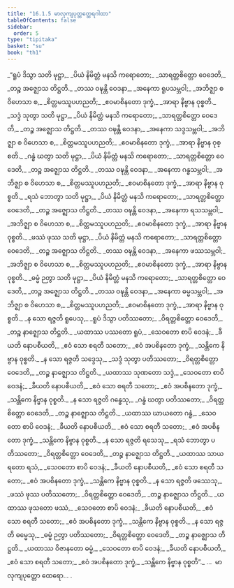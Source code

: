 ```yaml
---
title: "16.1.5 မာလုကျပုတ္တတ္ထေရဂါထာ"
tableOfContents: false
sidebar:
  order: 5
type: "tipitaka"
basket: "su"
book: "th1"
---
```



<DynamicBreadcrumb />

<Division number="794" book="th1" e="ch" v="19" p="328">

<Paragraph number="1134" type="verses" book="th1">
_“ရူပံ ဒိသွာ သတိ မုဋ္ဌာ,_  
_ပိယံ နိမိတ္တံ မနသိ ကရောတော;_  
_သာရတ္တစိတ္တော ဝေဒေတိ,_  
_တဉ္စ အဇ္ဈောသ တိဋ္ဌတိ._  

</Paragraph>

</Division>
<Division number="795" book="th1" e="ch" v="19" p="328">

<Paragraph number="1135" type="verses" book="th1">
_တဿ ဝဍ္ဎန္တိ ဝေဒနာ,_  
_အနေကာ ရူပသမ္ဘဝါ;_  
_အဘိဇ္ဈာ စ ဝိဟေသာ စ,_  
_စိတ္တမဿူပဟညတိ;_  
_ဧဝမာစိနတော ဒုက္ခံ,_  
_အာရာ နိဗ္ဗာန ဝုစ္စတိ._  

</Paragraph>

</Division>
<Division number="796" book="th1" e="ch" v="19" p="328">

<Paragraph number="1136" type="verses" book="th1">
_သဒ္ဒံ သုတွာ သတိ မုဋ္ဌာ,_  
_ပိယံ နိမိတ္တံ မနသိ ကရောတော;_  
_သာရတ္တစိတ္တော ဝေဒေတိ,_  
_တဉ္စ အဇ္ဈောသ တိဋ္ဌတိ._  

</Paragraph>

</Division>
<Division number="797" book="th1" e="ch" v="19" p="328">

<Paragraph number="1137" type="verses" book="th1">
_တဿ ဝဍ္ဎန္တိ ဝေဒနာ,_  
_အနေကာ သဒ္ဒသမ္ဘဝါ;_  
_အဘိဇ္ဈာ စ ဝိဟေသာ စ,_  
_စိတ္တမဿူပဟညတိ;_  
_ဧဝမာစိနတော ဒုက္ခံ,_  
_အာရာ နိဗ္ဗာန ဝုစ္စတိ._  

</Paragraph>

</Division>
<Division number="798" book="th1" e="ch" v="19" p="328">

<Paragraph number="1138" type="verses" book="th1">
_ဂန္ဓံ ဃတွာ သတိ မုဋ္ဌာ,_  
_ပိယံ နိမိတ္တံ မနသိ ကရောတော;_  
_သာရတ္တစိတ္တော ဝေဒေတိ,_  
_တဉ္စ အဇ္ဈောသ တိဋ္ဌတိ._  

</Paragraph>

</Division>
<Division number="799" book="th1" e="ch" v="19" p="328">

<Paragraph number="1139" type="verses" book="th1">
_တဿ ဝဍ္ဎန္တိ ဝေဒနာ,_  
_အနေကာ ဂန္ဓသမ္ဘဝါ;_  
_အဘိဇ္ဈာ စ ဝိဟေသာ စ,_  
_စိတ္တမဿူပဟညတိ;_  
_ဧဝမာစိနတော ဒုက္ခံ,_  
_အာရာ နိဗ္ဗာန ဝုစ္စတိ._  

</Paragraph>

</Division>
<Division number="800" book="th1" e="ch" v="19" p="328">

<Paragraph number="1140" type="verses" book="th1">
_ရသံ ဘောတွာ သတိ မုဋ္ဌာ,_  
_ပိယံ နိမိတ္တံ မနသိ ကရောတော;_  
_သာရတ္တစိတ္တော ဝေဒေတိ,_  
_တဉ္စ အဇ္ဈောသ တိဋ္ဌတိ._  

</Paragraph>

</Division>
<Division number="801" book="th1" e="ch" v="19" p="328">

<Paragraph number="1141" type="verses" book="th1">
_တဿ ဝဍ္ဎန္တိ ဝေဒနာ,_  
_အနေကာ ရသသမ္ဘဝါ;_  
_အဘိဇ္ဈာ စ ဝိဟေသာ စ,_  
_စိတ္တမဿူပဟညတိ;_  
_ဧဝမာစိနတော ဒုက္ခံ,_  
_အာရာ နိဗ္ဗာန ဝုစ္စတိ._  

</Paragraph>

</Division>
<Division number="802" book="th1" e="ch" v="19" p="328">

<Paragraph number="1142" type="verses" book="th1">
_ဖဿံ ဖုဿ သတိ မုဋ္ဌာ,_  
_ပိယံ နိမိတ္တံ မနသိ ကရောတော;_  
_သာရတ္တစိတ္တော ဝေဒေတိ,_  
_တဉ္စ အဇ္ဈောသ တိဋ္ဌတိ._  

</Paragraph>

</Division>
<Division number="803" book="th1" e="ch" v="19" p="328">

<Paragraph number="1143" type="verses" book="th1">
_တဿ ဝဍ္ဎန္တိ ဝေဒနာ,_  
_အနေကာ ဖဿသမ္ဘဝါ;_  
_အဘိဇ္ဈာ စ ဝိဟေသာ စ,_  
_စိတ္တမဿူပဟညတိ;_  
_ဧဝမာစိနတော ဒုက္ခံ,_  
_အာရာ နိဗ္ဗာန ဝုစ္စတိ._  

</Paragraph>

</Division>
<Division number="804" book="th1" e="ch" v="19" p="328">

<Paragraph number="1144" type="verses" book="th1">
_ဓမ္မံ ဉတွာ သတိ မုဋ္ဌာ,_  
_ပိယံ နိမိတ္တံ မနသိ ကရောတော;_  
_သာရတ္တစိတ္တော ဝေဒေတိ,_  
_တဉ္စ အဇ္ဈောသ တိဋ္ဌတိ._  

</Paragraph>

</Division>
<Division number="805" book="th1" e="ch" v="19" p="329">

<Paragraph number="1145" type="verses" book="th1">
_တဿ ဝဍ္ဎန္တိ ဝေဒနာ,_  
_အနေကာ ဓမ္မသမ္ဘဝါ;_  
_အဘိဇ္ဈာ စ ဝိဟေသာ စ,_  
_စိတ္တမဿူပဟညတိ;_  
_ဧဝမာစိနတော ဒုက္ခံ,_  
_အာရာ နိဗ္ဗာန ဝုစ္စတိ._  

</Paragraph>

</Division>
<Division number="806" book="th1" e="ch" v="19" p="329">

<Paragraph number="1146" type="verses" book="th1">
_န သော ရဇ္ဇတိ ရူပေသု,_  
_ရူပံ ဒိသွာ ပတိဿတော;_  
_ဝိရတ္တစိတ္တော ဝေဒေတိ,_  
_တဉ္စ နာဇ္ဈောသ တိဋ္ဌတိ._  

</Paragraph>

</Division>
<Division number="807" book="th1" e="ch" v="19" p="329">

<Paragraph number="1147" type="verses" book="th1">
_ယထာဿ ပဿတော ရူပံ,_  
_သေဝတော စာပိ ဝေဒနံ;_  
_ခီယတိ နောပစီယတိ,_  
_ဧဝံ သော စရတီ သတော;_  
_ဧဝံ အပစိနတော ဒုက္ခံ,_  
_သန္တိကေ နိဗ္ဗာန ဝုစ္စတိ._  

</Paragraph>

</Division>
<Division number="808" book="th1" e="ch" v="19" p="329">

<Paragraph number="1148" type="verses" book="th1">
_န သော ရဇ္ဇတိ သဒ္ဒေသု,_  
_သဒ္ဒံ သုတွာ ပတိဿတော;_  
_ဝိရတ္တစိတ္တော ဝေဒေတိ,_  
_တဉ္စ နာဇ္ဈောသ တိဋ္ဌတိ._  

</Paragraph>

</Division>
<Division number="809" book="th1" e="ch" v="19" p="329">

<Paragraph number="1149" type="verses" book="th1">
_ယထာဿ သုဏတော သဒ္ဒံ,_  
_သေဝတော စာပိ ဝေဒနံ;_  
_ခီယတိ နောပစီယတိ,_  
_ဧဝံ သော စရတီ သတော;_  
_ဧဝံ အပစိနတော ဒုက္ခံ,_  
_သန္တိကေ နိဗ္ဗာန ဝုစ္စတိ._  

</Paragraph>

</Division>
<Division number="810" book="th1" e="ch" v="19" p="329">

<Paragraph number="1150" type="verses" book="th1">
_န သော ရဇ္ဇတိ ဂန္ဓေသု,_  
_ဂန္ဓံ ဃတွာ ပတိဿတော;_  
_ဝိရတ္တစိတ္တော ဝေဒေတိ,_  
_တဉ္စ နာဇ္ဈောသ တိဋ္ဌတိ._  

</Paragraph>

</Division>
<Division number="811" book="th1" e="ch" v="19" p="329">

<Paragraph number="1151" type="verses" book="th1">
_ယထာဿ ဃာယတော ဂန္ဓံ,_  
_သေဝတော စာပိ ဝေဒနံ;_  
_ခီယတိ နောပစီယတိ,_  
_ဧဝံ သော စရတီ သတော;_  
_ဧဝံ အပစိနတော ဒုက္ခံ,_  
_သန္တိကေ နိဗ္ဗာန ဝုစ္စတိ._  

</Paragraph>

</Division>
<Division number="812" book="th1" e="ch" v="19" p="329">

<Paragraph number="1152" type="verses" book="th1">
_န သော ရဇ္ဇတိ ရသေသု,_  
_ရသံ ဘောတွာ ပတိဿတော;_  
_ဝိရတ္တစိတ္တော ဝေဒေတိ,_  
_တဉ္စ နာဇ္ဈောသ တိဋ္ဌတိ._  

</Paragraph>

</Division>
<Division number="813" book="th1" e="ch" v="19" p="329">

<Paragraph number="1153" type="verses" book="th1">
_ယထာဿ သာယရတော ရသံ,_  
_သေဝတော စာပိ ဝေဒနံ;_  
_ခီယတိ နောပစီယတိ,_  
_ဧဝံ သော စရတီ သတော;_  
_ဧဝံ အပစိနတော ဒုက္ခံ,_  
_သန္တိကေ နိဗ္ဗာန ဝုစ္စတိ._  

</Paragraph>

</Division>
<Division number="814" book="th1" e="ch" v="19" p="329">

<Paragraph number="1154" type="verses" book="th1">
_န သော ရဇ္ဇတိ ဖဿေသု,_  
_ဖဿံ ဖုဿ ပတိဿတော;_  
_ဝိရတ္တစိတ္တော ဝေဒေတိ,_  
_တဉ္စ နာဇ္ဈောသ တိဋ္ဌတိ._  

</Paragraph>

</Division>
<Division number="815" book="th1" e="ch" v="19" p="329">

<Paragraph number="1155" type="verses" book="th1">
_ယထာဿ ဖုသတော ဖဿံ,_  
_သေဝတော စာပိ ဝေဒနံ;_  
_ခီယတိ နောပစီယတိ,_  
_ဧဝံ သော စရတီ သတော;_  
_ဧဝံ အပစိနတော ဒုက္ခံ,_  
_သန္တိကေ နိဗ္ဗာန ဝုစ္စတိ._  

</Paragraph>

</Division>
<Division number="816" book="th1" e="ch" v="19" p="329">

<Paragraph number="1156" type="verses" book="th1">
_န သော ရဇ္ဇတိ ဓမ္မေသု,_  
_ဓမ္မံ ဉတွာ ပတိဿတော;_  
_ဝိရတ္တစိတ္တော ဝေဒေတိ,_  
_တဉ္စ နာဇ္ဈောသ တိဋ္ဌတိ._  

</Paragraph>

</Division>
<Division number="817" book="th1" e="ch" v="19" p="330">

<Paragraph number="1157" type="verses" book="th1">
_ယထာဿ ဝိဇာနတော ဓမ္မံ,_  
_သေဝတော စာပိ ဝေဒနံ;_  
_ခီယတိ နောပစီယတိ,_  
_ဧဝံ သော စရတီ သတော;_  
_ဧဝံ အပစိနတော ဒုက္ခံ,_  
_သန္တိကေ နိဗ္ဗာန ဝုစ္စတိ”._  


</Paragraph>
</Division>

<Paragraph number="1158" type="center" book="th1">
…  မာလုကျပုတ္တော ထေရော… .
</Paragraph>